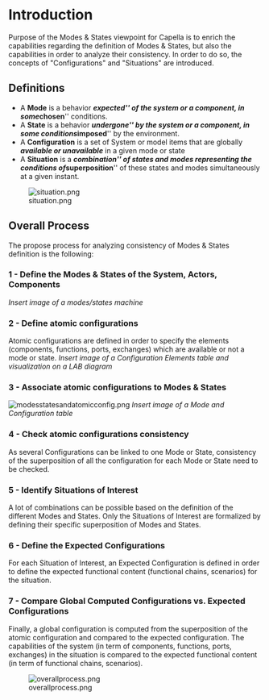 <!--
  Copyright (c) 2018 THALES GLOBAL SERVICES.
  All rights reserved. This program and the accompanying materials
  are made available under the terms of the Eclipse Public License v1.0
  which accompanies this distribution, and is available at
  http://www.eclipse.org/legal/epl-v10.html

  Contributors:
       Thales - initial API and implementation
-->


= Introduction =

Purpose of the Modes & States viewpoint for Capella is to enrich the capabilities regarding the definition of Modes & States, but also the capabilities in order to analyze their consistency.
In order to do so, the concepts of "Configurations" and "Situations" are introduced.

== Definitions ==

* A '''Mode'''  is a behavior '''''expected''''' of the system or a component, in some '''''chosen''''' conditions.
* A '''State''' is a behavior '''''undergone''''' by the system or a component, in some conditions '''''imposed''''' by the environment.
* A '''Configuration''' is a set of System or model items that are globally '''''available or unavailable''''' in a given mode or state
* A '''Situation''' is a '''''combination''''' of states and modes representing the conditions of '''''superposition''''' of these states and modes simultaneously at a given instant.

[[Image:situation.png]]

== Overall Process ==

The propose process for analyzing consistency of Modes & States definition is the following:


=== 1 - Define the Modes & States of the System, Actors, Components ===
''Insert image of a modes/states machine'' 

=== 2 - Define atomic configurations ===
Atomic configurations are defined in order to specify the elements (components, functions, ports, exchanges) which are available or not a mode or state.
''Insert image of a Configuration Elements table and visualization on a LAB diagram'' 

=== 3 - Associate atomic configurations to Modes & States ===
[[Image:modesstatesandatomicconfig.png]]
''Insert image of a Mode and Configuration table'' 

=== 4 - Check atomic configurations consistency ===
As several Configurations can be linked to one Mode or State, consistency of the superposition of all the configuration for each Mode or State need to be checked.

=== 5 - Identify Situations of Interest ===
A lot of combinations can be possible based on the definition of the different Modes and States.
Only the Situations of Interest are formalized by defining their specific superposition of Modes and States.

=== 6 - Define the Expected Configurations ===
For each Situation of Interest, an Expected Configuration is defined in order to define the expected functional content (functional chains, scenarios) for the situation.

=== 7 - Compare Global Computed Configurations vs. Expected Configurations  ===
Finally, a global configuration is computed from the superposition of the atomic configuration and compared to the expected configuration.
The capabilities of the system (in term of components, functions, ports, exchanges) in the situation is compared to the expected functional content (in term of functional chains, scenarios).

[[Image:overallprocess.png]]